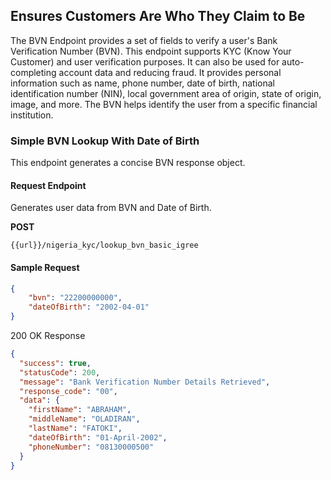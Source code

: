## Ensures Customers Are Who They Claim to Be

The BVN Endpoint provides a set of fields to verify a user's Bank Verification Number (BVN). This endpoint supports KYC (Know Your Customer) and user verification purposes. It can also be used for auto-completing account data and reducing fraud. It provides personal information such as name, phone number, date of birth, national identification number (NIN), local government area of origin, state of origin, image, and more. The BVN helps identify the user from a specific financial institution.

### Simple BVN Lookup With Date of Birth

This endpoint generates a concise BVN response object.

#### Request Endpoint

Generates user data from BVN and Date of Birth.

**POST**

`{{url}}/nigeria_kyc/lookup_bvn_basic_igree`



#### Sample Request

```json
{
    "bvn": "22200000000",
    "dateOfBirth": "2002-04-01"
}
```

200 OK Response
```json
{
  "success": true,
  "statusCode": 200,
  "message": "Bank Verification Number Details Retrieved",
  "response_code": "00",
  "data": {
    "firstName": "ABRAHAM",
    "middleName": "OLADIRAN",
    "lastName": "FATOKI",
    "dateOfBirth": "01-April-2002",
    "phoneNumber": "08130000500"
  }
}
```
